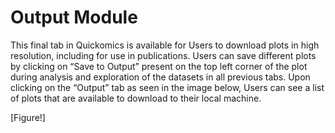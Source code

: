 # Output Module

This final tab in Quickomics is available for Users to download plots in high resolution, including for use in publications. Users can save different plots by clicking on “Save to Output” present on the top left corner of the plot during analysis and exploration of the datasets in all previous tabs. Upon clicking on the “Output” tab as seen in the image below, Users can see a list of plots that are available to download to their local machine.

[Figure!]
